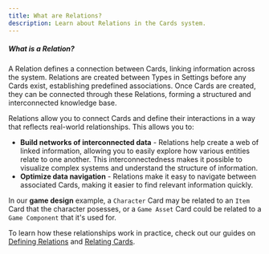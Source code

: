 ```yaml
---
title: What are Relations?
description: Learn about Relations in the Cards system.
---
```


<div className="rounded-box">
  <h5><strong>What is a Relation?</strong></h5>
  <p>A Relation defines a connection between Cards, linking information across the system. Relations are created between Types in Settings before any Cards exist, establishing predefined associations. Once Cards are created, they can be connected through these Relations, forming a structured and interconnected knowledge base.</p>
</div>

Relations allow you to connect Cards and define their interactions in a way that reflects real-world relationships. This allows you to:

* **Build networks of interconnected data** - Relations help create a web of linked information, allowing you to easily explore how various entities relate to one another. This interconnectedness makes it possible to visualize complex systems and understand the structure of information.
* **Optimize data navigation** - Relations make it easy to navigate between associated Cards, making it easier to find relevant information quickly.

In our **game design** example, a `Character` Card may be related to an `Item` Card that the character posesses, or a `Game Asset` Card could be related to a `Game Component` that it's used for.

To learn how these relationships work in practice, check out our guides on [Defining Relations](/cards/relations/defining-relations) and [Relating Cards](/cards/relations/relating-cards).

